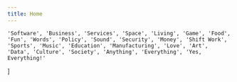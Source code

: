 ```yaml
---
title: Home
---
```


    'Software', 'Business', 'Services', 'Space', 'Living', 'Game', 'Food', 'Fun', 'Words', 'Policy', 'Sound', 'Security', 'Money', 'Shift Work', 'Sports', 'Music', 'Education', 'Manufacturing', 'Love', 'Art', 'Data', 'Culture', 'Society', 'Anything', 'Everything', 'Yes, Everything!'
]

<Title
    title="Design sells"
    subtitle="Everything"
    flipped={ false }
    swapped={ false }
/>
<Words
    padding="bottom"
    title="Animated words, everything that can be designed"
    words={ dictionary }
/>
<Richtext
    padding="both">
    Let’s make you sell with design. <br/> [Drop us a line here](/contact)
</Richtext>